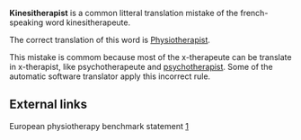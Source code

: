 '''Kinesitherapist''' is a common litteral translation mistake of the french-speaking word kinesitherapeute.

The correct translation of this word is [[Physiotherapist]].

This mistake is commom because most of the x-therapeute can be translate in x-therapist, like psychotherapeute and [[psychotherapist]]. Some of the automatic software translator apply this incorrect rule.

==External links== 
European physiotherapy benchmark statement [http://www.physio-europe.org/pdf/Benchmark.pdf]